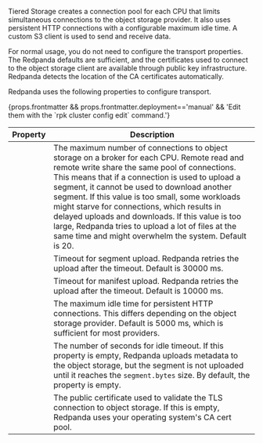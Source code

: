 

Tiered Storage creates a connection pool for each CPU that limits simultaneous connections to the object storage provider. It also uses persistent HTTP connections with a configurable maximum idle time. A custom S3 client is used to send and receive data. 

For normal usage, you do not need to configure the transport properties. The Redpanda defaults are sufficient, and the certificates used to connect to the object storage client are available through public key infrastructure. Redpanda detects the location of the CA certificates automatically.

Redpanda uses the following properties to configure transport. 
<p>{props.frontmatter && props.frontmatter.deployment=='manual' && 'Edit them with the `rpk cluster config edit` command.'}</p>

| Property      | Description |
| ----------- | ----------- |
| <ClusterProperty name="cloud_storage_max_connections" frontmatter={props.frontmatter}/> | The maximum number of connections to object storage on a broker for each CPU. Remote read and remote write share the same pool of connections. This means that if a connection is used to upload a segment, it cannot be used to download another segment. If this value is too small, some workloads might starve for connections, which results in delayed uploads and downloads. If this value is too large, Redpanda tries to upload a lot of files at the same time and might overwhelm the system. Default is 20. |
| <TunableClusterProperty name="cloud_storage_segment_upload_timeout_ms" frontmatter={props.frontmatter}/> | Timeout for segment upload. Redpanda retries the upload after the timeout. Default is 30000 ms. |
| <TunableClusterProperty name="cloud_storage_manifest_upload_timeout_ms" frontmatter={props.frontmatter}/> | Timeout for manifest upload. Redpanda retries the upload after the timeout. Default is 10000 ms. |
| <TunableClusterProperty name="cloud_storage_max_connection_idle_time_ms" frontmatter={props.frontmatter}/> | The maximum idle time for persistent HTTP connections. This differs depending on the object storage provider. Default is 5000 ms, which is sufficient for most providers. |
| <TunableClusterProperty name="cloud_storage_segment_max_upload_interval_sec" frontmatter={props.frontmatter}/> | The number of seconds for idle timeout. If this property is empty, Redpanda uploads metadata to the object storage, but the segment is not uploaded until it reaches the `segment.bytes` size. By default, the property is empty. |
| <ClusterProperty name="cloud_storage_trust_file" frontmatter={props.frontmatter}/> | The public certificate used to validate the TLS connection to object storage. If this is empty, Redpanda uses your operating system's CA cert pool. |
